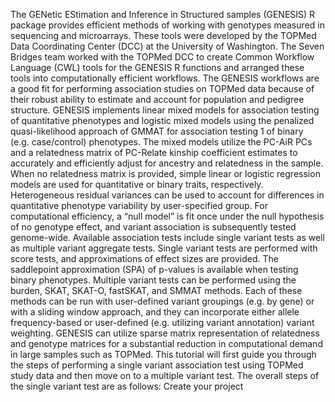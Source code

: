 The GENetic EStimation and Inference in Structured samples (GENESIS) R package provides efficient methods of working with genotypes measured in sequencing and microarrays. These tools were developed by the TOPMed Data Coordinating Center (DCC) at the University of Washington. The Seven Bridges team worked with the TOPMed DCC to create Common Workflow Language (CWL) tools for the GENESIS R functions and arranged these tools into computationally efficient workflows.
The GENESIS workflows are a good fit for performing association studies on TOPMed data because of their robust ability to estimate and account for population and pedigree structure. GENESIS implements linear mixed models for association testing of quantitative phenotypes and logistic mixed models using the penalized quasi-likelihood approach of GMMAT for association testing 1 of binary (e.g. case/control) phenotypes. The mixed models utilize the PC-AiR PCs and a relatedness matrix of PC-Relate kinship coefficient estimates to accurately and efficiently adjust for ancestry and relatedness in the sample. When no relatedness matrix is provided, simple linear or logistic regression models are used for quantitative or binary traits, respectively. Heterogeneous residual variances can be used to account for differences in quantitative phenotype variability by user-specified group. For computational efficiency, a “null model” is fit once under the null hypothesis of no genotype effect, and variant association is subsequently tested genome-wide. Available association tests include single variant tests as well as multiple variant aggregate tests. Single variant tests are performed with score tests, and approximations of effect sizes are provided. The saddlepoint approximation (SPA) of p-values is available when testing binary phenotypes. Multiple variant tests can be performed using the burden, SKAT, SKAT-O, fastSKAT, and SMMAT methods. Each of these methods can be run with user-defined variant groupings (e.g. by gene) or with a sliding window approach, and they can incorporate either allele frequency-based or user-defined (e.g. utilizing variant annotation) variant weighting. GENESIS can utilize sparse matrix representation of relatedness and genotype matrices for a substantial reduction in computational demand in large samples such as TOPMed.
This tutorial will first guide you through the steps of performing a single variant association test using TOPMed study data and then move on to a multiple variant test. The overall steps of the single variant test are as follows:
Create your project
